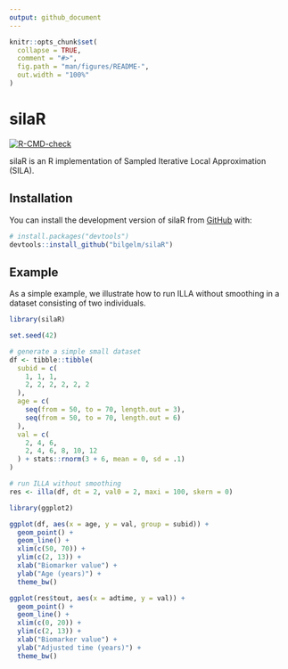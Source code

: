 ```yaml
---
output: github_document
---
```


<!-- README.md is generated from README.Rmd. Please edit that file -->

```r
knitr::opts_chunk$set(
  collapse = TRUE,
  comment = "#>",
  fig.path = "man/figures/README-",
  out.width = "100%"
)
```

# silaR

<!-- badges: start -->
[![R-CMD-check](https://github.com/bilgelm/silaR/actions/workflows/R-CMD-check.yaml/badge.svg)](https://github.com/bilgelm/silaR/actions/workflows/R-CMD-check.yaml)
<!-- badges: end -->

silaR is an R implementation of Sampled Iterative Local Approximation (SILA).

## Installation

You can install the development version of silaR from [GitHub](https://github.com/) with:

``` r
# install.packages("devtools")
devtools::install_github("bilgelm/silaR")
```

## Example

As a simple example, we illustrate how to run ILLA without smoothing in a
dataset consisting of two individuals.

```r
library(silaR)

set.seed(42)

# generate a simple small dataset
df <- tibble::tibble(
  subid = c(
    1, 1, 1,
    2, 2, 2, 2, 2, 2
  ),
  age = c(
    seq(from = 50, to = 70, length.out = 3),
    seq(from = 50, to = 70, length.out = 6)
  ),
  val = c(
    2, 4, 6,
    2, 4, 6, 8, 10, 12
  ) + stats::rnorm(3 + 6, mean = 0, sd = .1)
)

# run ILLA without smoothing
res <- illa(df, dt = 2, val0 = 2, maxi = 100, skern = 0)
```

```r
library(ggplot2)

ggplot(df, aes(x = age, y = val, group = subid)) +
  geom_point() +
  geom_line() +
  xlim(c(50, 70)) +
  ylim(c(2, 13)) +
  xlab("Biomarker value") +
  ylab("Age (years)") +
  theme_bw()

ggplot(res$tout, aes(x = adtime, y = val)) +
  geom_point() +
  geom_line() +
  xlim(c(0, 20)) +
  ylim(c(2, 13)) +
  xlab("Biomarker value") +
  ylab("Adjusted time (years)") +
  theme_bw()
```
